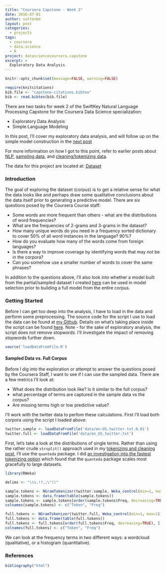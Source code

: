 ```yaml
---
title: "Coursera Capstone - Week 2"
date: 2016-07-01
author: suttonbm
layout: post
categories:
  - projects
tags:
  - coursera
  - data.science
  - R
project: datasciencecoursera.capstone
excerpt: >
  Exploratory Data Analysis
---
```


```r
knitr::opts_chunk$set(message=FALSE, warning=FALSE)

require(knitcitations)
bib.file <- "capstone-citations.bibtex"
bib <- read.bibtex(bib.file)
```

There are two tasks for week 2 of the SwiftKey Natural Language Processing Capstone for the Coursera Data Science specialization:

  * Exploratory Data Analysis
  * Simple Language Modeling

In this post, I'll cover my exploratory data analysis, and will follow up on the simple model construction in the [next post]({{ base.url }}/2016/07/nlp_simple_model/)

For more information on how I got to this point, refer to earlier posts about [NLP]({{ base.url }}/2016/06/nlp_intro/), [sampling data]({{ base.url }}/2016/06/sampling_data/), and [cleaning/tokenizing data]({{ base.url }}/2016/06/tokenize_clean_data/).

The data for this project are located at: [Dataset](https://d396qusza40orc.cloudfront.net/dsscapstone/dataset/Coursera-SwiftKey.zip)

### Introduction

The goal of exploring the dataset (corpus) is to get a relative sense for what the data looks like and perhaps draw some qualitative conclusions about the data itself prior to generating a predictive model. There are six questions posed by the Coursera Course staff:

  * Some words are more frequent than others - what are the distributions of word frequencies?
  * What are the frequencies of 2-grams and 3-grams in the dataset?
  * How many unique words do you need in a frequency sorted dictionary to cover 50% of all word instances in the language? 90%?
  * How do you evaluate how many of the words come from foreign languages?
  * Is there a way to improve coverage by identifying words that may not be in the corpora?
  * Can you somehow use a smaller number of words to cover the same phrases?

In addition to the questions above, I'll also look into whether a model built from the partial/sampled dataset I created [here]({{ base.url }}/2016/06/sampling_data/) can be used in model selection prior to building a full model from the entire corpus.

### Getting Started

Before I can get too deep into the analysis, I have to load in the data and perform some preprocessing.  The source code for the script I use to load the data can be found at [my Github](#).  Details on what's taking place inside the script can be found [here]({{ base.url }}/2016/06/tokenize_clean_data/).  Note - for the sake of exploratory analysis, the script does not remove stopwords.  I'll investigate the impact of removing stopwords further down.

```r
source('loadDataFromFile.R')
```

#### Sampled Data vs. Full Corpus

Before I dig into the exploration or attempt to answer the questions posed by the Coursera Staff, I want to see if I can use the sampled data. There are a few metrics I'll look at:

  * What does the distribution look like? Is it similar to the full corpus?
  * what percentage of terms are captured in the sample data vs the corpus?
  * Are missing terms high or low predictive value?

I'll work with the twitter data to perfom these calculations.  First I'll load both corpora using the script I loaded above:

```r
twitter.sample <- loadDataFromFile('data/en-US.twitter.txt.0.01')
twitter.full <- loadDataFromFile('data/en_US.twitter.txt')
```

First, let's take a look at the distributions of single terms. Rather than using the rather crude `strsplit()` approach used in my [tokenizing and cleaning post]({{ base.url }}/2016/06/tokenize_clean_data/), I'll use the `quanteda` package.  I did [an investigation into the fastest tokenizing option]({{ base.url }}/2016/07/tokenizing_aside) which found that the `quanteda` package scales most gracefully to large datasets.

```r
library(RWeka)

delims <- "\\s.!?,;\"()"

sample.tokens <- NGramTokenizer(twitter.sample, Weka_control(min=1, max=1))
sample.tokens <- data.frame(table(sample.tokens))
sample.tokens <- sample.tokens[order(sample.tokens$Freq, decreasing=TRUE), ]
colnames(sample.tokens) <- c("Token", "Freq")

full.tokens <- NGramTokenizer(twitter.full, Weka_control(min=1, max=1))
full.tokens <- data.frame(table(full.tokens))
full.tokens <- full.tokens[order(full.tokens$Freq, decreasing=TRUE), ]
colnames(full.tokens) <- c("Token", "Freq")
```

We can look at the frequency terms in two different ways: a wordcloud (qualitative), or a histogram (quantitative).

### References
```r
bibliography("html")
```
